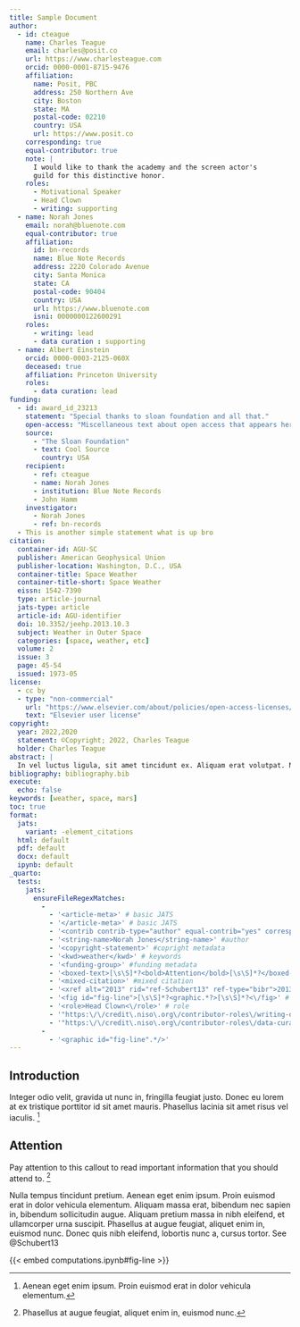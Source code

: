 ```yaml
---
title: Sample Document
author: 
  - id: cteague
    name: Charles Teague
    email: charles@posit.co
    url: https://www.charlesteague.com
    orcid: 0000-0001-8715-9476
    affiliation: 
      name: Posit, PBC
      address: 250 Northern Ave
      city: Boston
      state: MA
      postal-code: 02210
      country: USA
      url: https://www.posit.co
    corresponding: true
    equal-contributor: true
    note: |
      I would like to thank the academy and the screen actor's 
      guild for this distinctive honor.
    roles:
      - Motivational Speaker
      - Head Clown
      - writing: supporting
  - name: Norah Jones
    email: norah@bluenote.com
    equal-contributor: true
    affiliation:
      id: bn-records
      name: Blue Note Records
      address: 2220 Colorado Avenue
      city: Santa Monica
      state: CA
      postal-code: 90404
      country: USA
      url: https://www.bluenote.com
      isni: 0000000122600291
    roles:
      - writing: lead
      - data curation : supporting
  - name: Albert Einstein
    orcid: 0000-0003-2125-060X
    deceased: true
    affiliation: Princeton University
    roles:
      - data curation: lead
funding:
  - id: award_id_23213
    statement: "Special thanks to sloan foundation and all that."
    open-access: "Miscellaneous text about open access that appears here"
    source:
      - "The Sloan Foundation"
      - text: Cool Source
        country: USA
    recipient:
      - ref: cteague
      - name: Norah Jones
      - institution: Blue Note Records
      - John Hamm
    investigator: 
      - Norah Jones
      - ref: bn-records
  - This is another simple statement what is up bro
citation:
  container-id: AGU-SC
  publisher: American Geophysical Union
  publisher-location: Washington, D.C., USA
  container-title: Space Weather
  container-title-short: Space Weather
  eissn: 1542-7390
  type: article-journal
  jats-type: article
  article-id: AGU-identifier
  doi: 10.3352/jeehp.2013.10.3
  subject: Weather in Outer Space
  categories: [space, weather, etc]
  volume: 2
  issue: 3
  page: 45-54
  issued: 1973-05
license:
  - cc by
  - type: "non-commercial"
    url: "https://www.elsevier.com/about/policies/open-access-licenses/elsevier-user-license"
    text: "Elsevier user license"
copyright:
  year: 2022,2020
  statement: ©Copyright; 2022, Charles Teague
  holder: Charles Teague
abstract: |
  In vel luctus ligula, sit amet tincidunt ex. Aliquam erat volutpat. Nullam lacus mauris, luctus ut venenatis quis, vulputate et tellus. Vivamus vulputate cursus risus in placerat. In vel luctus ligula, sit amet tincidunt ex. Aliquam erat volutpat. Nullam lacus mauris, luctus ut venenatis quis, vulputate et tellus. Vivamus vulputate cursus risus in placerat. In vel luctus ligula, sit amet tincidunt ex. Aliquam erat volutpat. Nullam lacus mauris, luctus ut venenatis quis, vulputate et tellus. Vivamus vulputate cursus risus in placerat.
bibliography: bibliography.bib
execute:
  echo: false
keywords: [weather, space, mars]
toc: true
format:
  jats:
    variant: -element_citations
  html: default
  pdf: default
  docx: default
  ipynb: default
_quarto:
  tests:
    jats:
      ensureFileRegexMatches:
        - 
          - '<article-meta>' # basic JATS 
          - '</article-meta>' # basic JATS 
          - '<contrib contrib-type="author" equal-contrib="yes" corresp="yes">' #author
          - '<string-name>Norah Jones</string-name>' #author
          - '<copyright-statement>' #copright metadata
          - '<kwd>weather</kwd>' # keywords
          - '<funding-group>' #funding metadata
          - '<boxed-text>[\s\S]*?<bold>Attention</bold>[\s\S]*?</boxed-text>' # callout
          - '<mixed-citation>' #mixed citation
          - '<xref alt="2013" rid="ref-Schubert13" ref-type="bibr">2013</xref>' #cite
          - '<fig id="fig-line">[\s\S]*?<graphic.*?>[\s\S]*?<\/fig>' # regular figure
          - '<role>Head Clown<\/role>' # role
          - '"https:\/\/credit\.niso\.org\/contributor-roles\/writing-original-draft\/"'
          - '"https:\/\/credit\.niso\.org\/contributor-roles\/data-curation\/"'
        -
          - '<graphic id="fig-line".*/>'
---
```


## Introduction {#sec-introduction}

Integer odio velit, gravida ut nunc in, fringilla feugiat justo. Donec eu lorem at ex tristique porttitor id sit amet mauris. Phasellus lacinia sit amet risus vel iaculis. ^[Aenean eget enim ipsum. Proin euismod erat in dolor vehicula elementum.] 

:::{.callout-warning}

## Attention

Pay attention to this callout to read important information that you should attend to. ^[Phasellus at augue feugiat, aliquet enim in, euismod nunc.]

:::

Nulla tempus tincidunt pretium. Aenean eget enim ipsum. Proin euismod erat in dolor vehicula elementum. Aliquam massa erat, bibendum nec sapien in, bibendum sollicitudin augue. Aliquam pretium massa in nibh eleifend, et ullamcorper urna suscipit. Phasellus at augue feugiat, aliquet enim in, euismod nunc. Donec quis nibh eleifend, lobortis nunc a, cursus tortor. See @Schubert13

{{< embed computations.ipynb#fig-line >}}


